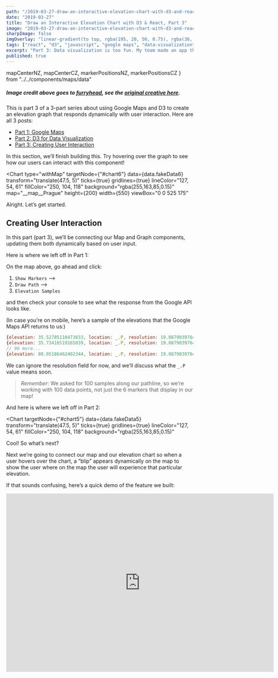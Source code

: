```yaml
---
path: "/2019-03-27-draw-an-interactive-elevation-chart-with-d3-and-react-pt-3"
date: "2019-03-27"
title: "Draw an Interactive Elevation Chart with D3 & React, Part 3"
image: "2019-03-27-draw-an-interactive-elevation-chart-with-d3-and-react-pt-3.gif"
sharpImage: false
imgOverlay: "linear-gradient(to top, rgba(195, 20, 50, 0.75), rgba(36, 11, 54, 0.75))"
tags: ["react", "d3", "javascript", "google maps", "data-visualization"]
excerpt: "Part 3: Data visualization is too fun. My team made an app that consumes a user’s trip data and uses it to draw cool stuff. Here’s how we used React, D3 and Google Maps to do it."
published: true
---
```



  mapCenterNZ,
  mapCenterCZ,
  markerPositionsNZ,
  markerPositionsCZ
} from "../../components/maps/data"

<LoadMapsApi />

##### _Image credit above goes to [furryhead](https://www.behance.net/furryhead), see the [original creative here](https://www.behance.net/gallery/29307801/2001-A-Space-Odyssey-animated-Gif)._

This is part 3 of a 3-part series about using Google Maps and D3 to create an elevation graph that responds dynamically with user interaction. Here are all 3 posts:

- [Part 1: Google Maps](/posts/2019-02-11-draw-an-interactive-elevation-chart-with-d3-and-react)
- [Part 2: D3 for Data Visualization](/posts/2019-02-16-draw-an-interactive-elevation-chart-with-d3-and-react)
- [Part 3: Creating User Interaction](/posts/2019-03-27-draw-an-interactive-elevation-chart-with-d3-and-react-pt-3)

In this section, we’ll finish building this. Try hovering over the graph to see how our users can interact with this component!

<MapDrawn
  type="withChart"
  center={mapCenterCZ}
  markerPositions={markerPositionsCZ}
  title="Prague"
  theme="retro"
  zoom={10.9}
  height={400}
  width={553}
/>

<Chart
  type="withMap"
  targetNode={"#chart6"}
  data={data.fakeData6}
  transform="translate(47.5, 5)"
  ticks={true}
  gridlines={true}
  lineColor="127, 54, 61"
  fillColor="250, 104, 118"
  background="rgba(255,163,85,0.15)"
  map="__map__Prague"
  height={200}
  width={550}
  viewBox="0 0 525 175"
>
  <div id="chart6" />
</Chart>

Alright. Let’s get started.

## Creating User Interaction

In this part (part 3), we’ll be connecting our Map and Graph components, updating them both dynamically based on user input.

Here is where we left off in Part 1:

<MapWithMarkers
  type="elevationAlongPath"
  center={mapCenterNZ}
  markerPositions={markerPositionsNZ}
  title="Baldwin St – Dunedin, NZ"
  theme="night"
  zoom={13.8}
/>

On the map above, go ahead and click:

1. `Show Markers` –>
2. `Draw Path` –>
3. `Elevation Samples`

and then check your console to see what the response from the Google API looks like.

(In case you’re on mobile, here’s a sample of the elevations that the Google Maps API returns to us:)

```javascript
{elevation: 35.52785110473633, location: _.P, resolution: 19.08790397644043}
{elevation: 35.73416519165039, location: _.P, resolution: 19.08790397644043}
// 96 more...
{elevation: 80.05186462402344, location: _.P, resolution: 19.08790397644043}
```

We can ignore the resolution field for now, and we’ll discuss what the `_.P` value means soon.

> _Remember_: We asked for 100 samples along our pathline, so we’re working with 100 data points, not just the 6 markers that display in our map!

And here is where we left off in Part 2:

<Chart
  targetNode={"#chart5"}
  data={data.fakeData5}
  transform="translate(47.5, 5)"
  ticks={true}
  gridlines={true}
  lineColor="127, 54, 61"
  fillColor="250, 104, 118"
  background="rgba(255,163,85,0.15)"
>
  <div id="chart5" />
</Chart>

Cool! So what’s next?

Next we’re going to connect our map and our elevation chart so when a user hovers over the chart, a “blip” appears dynamically on the map to show the user where on the map the user will experience that particular elevation.

If that sounds confusing, here’s a quick demo of the feature we built:

<iframe
  className="youtube-video"
  width="720"
  height="480"
  src="https://www.youtube.com/embed/9HXlmXwyuKk"
  frameBorder="0"
  allow="accelerometer; autoplay; encrypted-media; gyroscope; picture-in-picture"
  allowFullScreen
/>

Let’s jump right in! ✨

## Getting Our Distances

So we have our elevations, but how do we get distances? We need 100 of them to populate the x-axis so our every elevation on the y-axis maps to a corresponding value.

For our purposes, each distances will represent how far that elevation sample is from the starting point, which is our first map marker.

We will also need to keep a reference to the map around so we can ask it where a particular longitude and latitude is on the map (that way we know where on the screen to draw our “blip”).

Our component’s signature should look like this when we’re done:

```jsx
<Chart
  elevations={this.state.elevations}
  markers={this.state.markers}
  map={this.props.mapRef}
/>
```

Where `map` is a reference to our Google Maps instance, `markers` are the Google Map Markers that together comprise our polyline, and elevations` is an array of 100 objects with the following shape:

```javascript
{
  elevation: float!
  location: LagLng
  resolution: float!
}
```

So how are we going to get those distances?

First we have to talk about what the `_.P` thing is.

### Getting an Elevation’s Coordinates

The `_.P` value that you see at the `location` key is an instance of the Google Maps `LatLng` class [see the docs on LatLng (ADD!)](brokenlink).

We can use this object to get an elevation’s corresponding latitude and longitude coordinates.

> **That the Elevations API returns a `LatLng` instance is the key to making all of this work.**

If we want to get the coordinates of our first object in our `Chart` component, we do:

```jsx
class Chart extends React.Component {
  render() {
    return (
      <div>
        <p>1st Elevation Latitude: {this.props.data[0].location.lat()}</p>
        <p>1st Elevation Longitude: {this.props.data[0].location.lng()}</p>
      </div>
    )
  }
}
```

Among other things, the `LatLng` class comes with 2 methods that simply return the latitude or longitude value they’re holding.

#### Test it out yourself!

If you want to test it out yourself, I’ve added the map above to `window` at this address:

`window.__map__Baldwin_St___Dunedin__NZ`

If you open the console, you can run any method you’d like. Try running:

```javascript
window.__map__Baldwin_St___Dunedin__NZ.center.lat() // -45.849184470199674
window.__map__Baldwin_St___Dunedin__NZ.center.lng() // 170.5342357575057
```

Those are the coordinates for the center of our map! `GoogleMap.center` is an instance of the `LatLng` class.

Okay, so we can get coordinates. But we’re creating an area chart (basically a line graph with shading under the line), which means our x-axis needs to represent a scale (do you remember [what kind of scale?](https://github.com/d3/d3-scale#linear-scales)).

Our `xScale` is distance from the polyline’s point of origin, _along the polyline_. This is important because we’re assuming that the polyline represents a user’s trip, and so a particular point on our graph tells us _how far along the trip_ the user can expect to encounter a particular elevation.

**Scales:**

- `x: distance from origin along polyline`
- `y: elevation at point`

### Getting Our Distances

At first we struggled with this. The Google Maps API does allow you to pass an “array” of coordinate pairs and returns an array of distance results, _but we’d only be getting the beeline distance_, which is different than what we’re after.

To get around this, we decided to calculate the distance between each marker to come up with the total distance along our pathline, then divide that number by 100.

Although this isn’t 100% perfect, Google Maps’ `getElevationsAlongPath` function returns as many samples as you ask for along the polyline that you pass it.

It’s not perfect because Google Maps approximates, rather than calculates the elevation, based on the surrounding topography (the `resolution` key gives us a sense of how accurate the return value is).

But it’s pretty damn close, so we considered our users and decided that and we’re comfortable with the tradeoff:

Lower app complexity, occasionally slight inaccuracies.

That means we can divide our distance by our number of samples to get a unit, and then multiply the unit by the elevation’s index to get the distance from the point of origin.

```javascript
export const numOfSamples = 100
const startDistance = 0
const endDistance = distances.reduce((acc, curr) => acc + curr, startDistance)
const sampleUnit = endDistance / numOfSamples

const makeData = data =>
  data.reduce((acc, curr, i) => {
    const dist = sampleUnit * (i + 1)
    return acc.concat({ x: dist, y: curr.elevation, ...curr })
  }, [])
```

Calling `makeData` and passing in our array of elevations that we received on props, we get an array of data with this shape:

```javascript
{
  x: float! // distance from origin in meters along path
  y: float! // elevation in meters at point
  location: LagLng!
  resolution: float!
}
```

There! We have our distances.

## Getting Screen Coordinates from a Map Coordinate

Cool. But there’s one big problem we haven’t solved:

**How are we supposed to draw our “blip” on the map?**

At first we tried using the Marker API to create a marker from a given location, only to destroy it and redraw a new one when the user’s mouse moves.

I’ll spare you the code and show you the result:

Sup sup!
